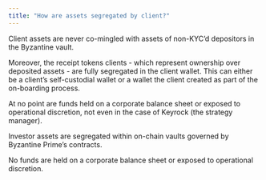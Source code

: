 ```yaml
---
title: "How are assets segregated by client?"
---
```


Client assets are never co-mingled with assets of non-KYC’d depositors in the Byzantine vault.

Moreover, the receipt tokens clients - which represent ownership over deposited assets - are fully segregated in the client wallet. This can either be a client’s self-custodial wallet or a wallet the client created as part of the on-boarding process.

At no point are funds held on a corporate balance sheet or exposed to operational discretion, not even in the case of Keyrock (the strategy manager).

Investor assets are segregated within on-chain vaults governed by Byzantine Prime’s contracts.

No funds are held on a corporate balance sheet or exposed to operational discretion.
